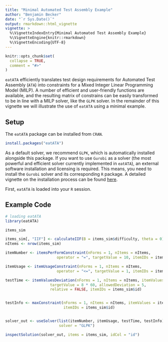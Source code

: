 ---
title: "Minimal Automated Test Assembly Example"
author: "Benjamin Becker"
date: "`r Sys.Date()`"
output: rmarkdown::html_vignette
vignette: >
  %\VignetteIndexEntry{Minimal Automated Test Assembly Example}
  %\VignetteEngine{knitr::rmarkdown}
  %\VignetteEncoding{UTF-8}
---

```{r, include = FALSE}
knitr::opts_chunk$set(
  collapse = TRUE,
  comment = "#>"
)
```

`eatATA` efficiently translates test design requirements for Automated Test Assembly (`ATA`) into constraints for a Mixed Integer Linear Programming Model (MILP). A number of efficient and user-friendly functions are available, and the resulting matrix of constrains can be easily transformed to be in line with a MILP solver, like the `GLPK` solver. In the remainder of this vignette we will illustrate the use of `eatATA` using a minimal example.

## Setup
The `eatATA` package can be installed from `CRAN`.  

```{r installation, eval = FALSE}
install.packages("eatATA")
```

As a default solver, we recommend `GLPK`, which is automatically installed alongside this package. If you want to use `Gurobi` as a solver (the most powerful and efficient solver currently implemented in `eatATA`), an external software installation and licensing is required. This means, you need to install the `Gurobi` solver and its corresponding `R` package. A detailed vignette on the installation process can be found [here](https://CRAN.R-project.org/package=prioritizr/vignettes/gurobi_installation.html). 

First, `eatATA` is loaded into your `R` session.

## Example Code
```{r library, message = FALSE}
# loading eatATA
library(eatATA)

items_sim

items_sim[, "IIF"] <- calculateIIF(B = items_sim$difficulty, theta = 0)
nItems <- nrow(items_sim)

itemNumber <- itemsPerFormConstraint(nForms = 1, nItems = nItems,
                       operator = "=", targetValue = 10, itemIDs = items_sim$id)

itemUsage <- itemUsageConstraint(nForms = 1, nItems = nItems,
                       operator = "<=", targetValue = 1, itemIDs = items_sim$id)

testTime <- itemValuesDeviation(nForms = 1, nItems = nItems, itemValues = items_sim$mean_time,
                    targetValue = 8 * 60, allowedDeviation = 5,
                    relative = FALSE, itemIDs = items_sim$id)


testInfo <- maxConstraint(nForms = 1, nItems = nItems, itemValues = items_sim$IIF,
                          itemIDs = items_sim$id)


solver_out <- useSolver(list(itemNumber, itemUsage, testTime, testInfo),
                        solver = "GLPK")

inspectSolution(solver_out, items = items_sim, idCol = "id")

```


